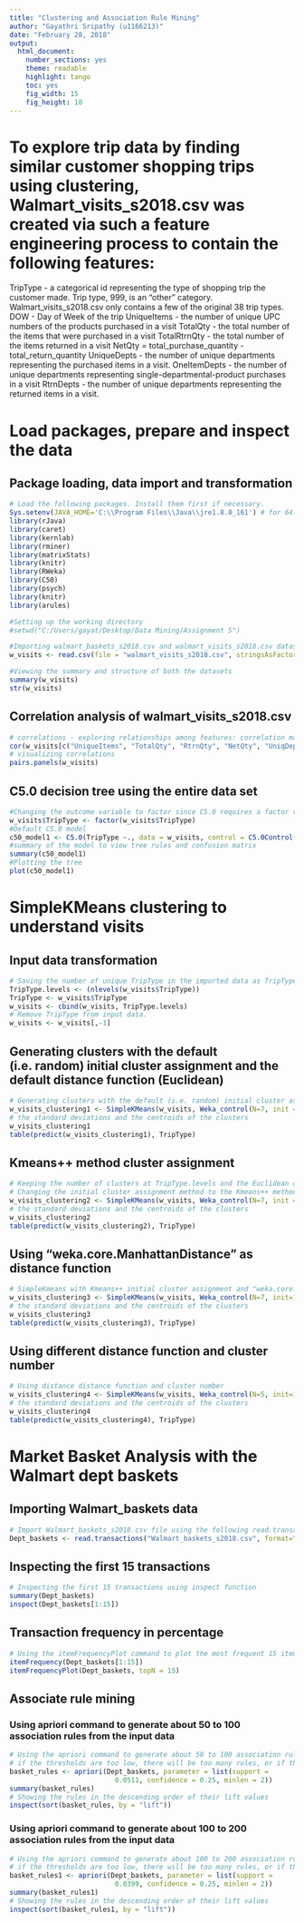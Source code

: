 ---
title: "Clustering and Association Rule Mining"
author: "Gayathri Sripathy (u1166213)"
date: "February 28, 2018"
output: 
  html_document:
    number_sections: yes
    theme: readable
    highlight: tango
    toc: yes
    fig_width: 15
    fig_height: 10
---

# To explore trip data by finding similar customer shopping trips using clustering, Walmart_visits_s2018.csv was created via such a feature engineering process to contain the following features:

TripType - a categorical id representing the type of shopping trip the customer made. Trip type, 999, is an "other" category. Walmart_visits_s2018.csv only contains a few of the original 38 trip types.
DOW - Day of Week of the trip
UniqueItems - the number of unique UPC numbers of the products purchased in a visit
TotalQty - the total number of the items that were purchased in a visit
TotalRtrnQty -  the total number of the items returned in a visit
NetQty = total_purchase_quantity - total_return_quantity
UniqueDepts - the number of unique departments representing the purchased items in a visit.
OneItemDepts - the number of unique departments representing single-departmental-product purchases in a visit
RtrnDepts - the number of unique departments representing the returned items in a visit.

# Load packages, prepare and inspect the data
## Package loading, data import and transformation
```{r - Package loading, data import and transformation, warning=FALSE, message=FALSE}
# Load the following packages. Install them first if necessary.
Sys.setenv(JAVA_HOME='C:\\Program Files\\Java\\jre1.8.0_161') # for 64-bit version
library(rJava)
library(caret)
library(kernlab)
library(rminer)
library(matrixStats)
library(knitr)
library(RWeka)
library(C50)
library(psych)
library(knitr)
library(arules)

#Setting up the working directory
#setwd("C:/Users/gayat/Desktop/Data Mining/Assignment 5")

#Importing walmart_baskets_s2018.csv and walmart_visits_s2018.csv datasets and trnsforming character to factor variables
w_visits <- read.csv(file = "walmart_visits_s2018.csv", stringsAsFactors = TRUE)

#Viewing the summary and structure of both the datasets
summary(w_visits)
str(w_visits)
```

## Correlation analysis of walmart_visits_s2018.csv
```{r - correlation analysis of walmart_visits_s2018.csv, warning=FALSE, message=FALSE}
# correlations - exploring relationships among features: correlation matrix
cor(w_visits[c("UniqueItems", "TotalQty", "RtrnQty", "NetQty", "UniqDepts", "OneItemDepts", "RtrnDepts")])
# visualizing correlations
pairs.panels(w_visits)
```

## C5.0 decision tree using the entire data set
```{r - C5.0 decision tree using the entire data set, warning=FALSE, message=FALSE}
#Changing the outcome variable to factor since C5.0 requires a factor variable as outcome
w_visits$TripType <- factor(w_visits$TripType)
#Default C5.0 model
c50_model1 <- C5.0(TripType ~., data = w_visits, control = C5.0Control(CF = 0.24))
#summary of the model to view tree rules and confusion matrix
summary(c50_model1)
#Plotting the tree
plot(c50_model1)
```

# SimpleKMeans clustering  to understand visits
## Input data transformation
```{r - Input data transformation, warning=FALSE, message=FALSE}
# Saving the number of unique TripType in the imported data as TripType.levels. 
TripType.levels <- (nlevels(w_visits$TripType))
TripType <- w_visits$TripType
w_visits <- cbind(w_visits, TripType.levels)
# Remove TripType from input data. 
w_visits <- w_visits[,-1]
```

## Generating clusters with the default (i.e. random) initial cluster assignment and the default distance function (Euclidean)
```{r - Generate clusters with the default (i.e. random) initial cluster assignment and the default distance function (Euclidean), warning=FALSE, message=FALSE}
# Generating clusters with the default (i.e. random) initial cluster assignment and the default distance function (Euclidean). The number of clusters equals to TripType.levels.
w_visits_clustering1 <- SimpleKMeans(w_visits, Weka_control(N=7, init = 0, V=TRUE))
# the standard deviations and the centroids of the clusters
w_visits_clustering1
table(predict(w_visits_clustering1), TripType)
```

## Kmeans++ method cluster assignment
```{r - Kmeans++ method cluster assignment, warning=FALSE, message=FALSE}
# Keeping the number of clusters at TripType.levels and the Euclidean distance function. 
# Changing the initial cluster assignment method to the Kmeans++ method. 
w_visits_clustering2 <- SimpleKMeans(w_visits, Weka_control(N=7, init = 1, V=TRUE))
# the standard deviations and the centroids of the clusters
w_visits_clustering2
table(predict(w_visits_clustering2), TripType)
```

## Using "weka.core.ManhattanDistance" as distance function
```{r - Using "weka.core.ManhattanDistance" as distance function, warning=FALSE, message=FALSE}
# SimpleKmeans with Kmeans++ initial cluster assignment and "weka.core.Manhattandistance"
w_visits_clustering3 <- SimpleKMeans(w_visits, Weka_control(N=7, init=1, A="weka.core.ManhattanDistance", V=TRUE))
# the standard deviations and the centroids of the clusters
w_visits_clustering3
table(predict(w_visits_clustering3), TripType)
```

## Using different distance function and cluster number
```{r - ## Using distance distance function and cluster number, warning=FALSE, message=FALSE}
# Using distance distance function and cluster number
w_visits_clustering4 <- SimpleKMeans(w_visits, Weka_control(N=5, init=1, A="weka.core.ManhattanDistance", V=TRUE))
# the standard deviations and the centroids of the clusters
w_visits_clustering4
table(predict(w_visits_clustering4), TripType)
```

# Market Basket Analysis with the Walmart dept baskets
## Importing Walmart_baskets data
```{r - Importing Walmart_baskets data, warning=FALSE, message=FALSE}
# Import Walmart_baskets_s2018.csv file using the following read.transactions() with the "single" format (for long format) and save it in a sparse matrix called, e.g., Dept_baskets.
Dept_baskets <- read.transactions("Walmart_baskets_s2018.csv", format="single", sep = ",", cols=c("VisitNumber","DepartmentDescription"))
```

## Inspecting the first 15 transactions
```{r - Inspecting the first 15 transactions, warning=FALSE, message=FALSE}
# Inspecting the first 15 transactions using inspect function
summary(Dept_baskets)
inspect(Dept_baskets[1:15])
```

## Transaction frequency in percentage
```{r - Transaction frequency in percentage, warning=FALSE, message=FALSE}
# Using the itemFrequencyPlot command to plot the most frequent 15 items in the descending order of transaction frequency in percentage
itemFrequency(Dept_baskets[1:15])
itemFrequencyPlot(Dept_baskets, topN = 15)
```

## Associate rule mining
### Using apriori command to generate about 50 to 100 association rules from the input data
```{r - Using apriori command to generate about 50 to 100 association rules from the input data, warning=FALSE, message=FALSE}
# Using the apriori command to generate about 50 to 100 association rules from the input data.
# if the thresholds are too low, there will be too many rules, or if they are too high, there will not be enough rules. 
basket_rules <- apriori(Dept_baskets, parameter = list(support =
                          0.0511, confidence = 0.25, minlen = 2))
summary(basket_rules)
# Showing the rules in the descending order of their lift values
inspect(sort(basket_rules, by = "lift"))
```

### Using apriori command to generate about 100 to 200 association rules from the input data
```{r - Using apriori command to generate about 100 to 200 association rules from the input data, warning=FALSE, message=FALSE}
# Using the apriori command to generate about 100 to 200 association rules from the input data.
# if the thresholds are too low, there will be too many rules, or if they are too high, there will not be enough rules. 
basket_rules1 <- apriori(Dept_baskets, parameter = list(support =
                          0.0399, confidence = 0.25, minlen = 2))
summary(basket_rules1)
# Showing the rules in the descending order of their lift values
inspect(sort(basket_rules1, by = "lift"))
```
